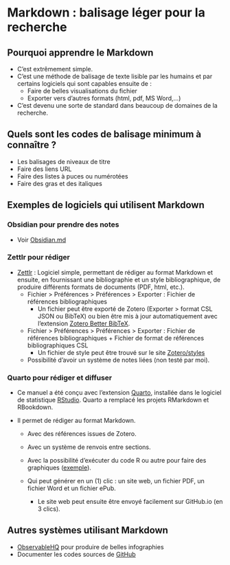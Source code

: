 # Markdown : balisage léger pour la recherche {#sec-markdown}

## Pourquoi apprendre le Markdown 

- C'est extrêmement simple.
- C'est une méthode de balisage de texte lisible par les humains et par certains logiciels qui sont capables ensuite de :
  - Faire de belles visualisations du fichier
  - Exporter vers d'autres formats (html, pdf, MS Word,...)
- C'est devenu une sorte de standard dans beaucoup de domaines de la recherche.

## Quels sont les codes de balisage minimum à connaître ?

- Les balisages de niveaux de titre
- Faire des liens URL
- Faire des listes à puces ou numérotées
- Faire des gras et des italiques


## Exemples de logiciels qui utilisent Markdown 

### Obsidian pour prendre des notes

-   Voir [Obsidian.md](#sec-obsidian)


### Zettlr pour rédiger

-   [Zettlr](https://www.zettlr.com/) : Logiciel simple, permettant de rédiger au format Markdown et ensuite, en fournissant une bibliographie et un style bibliographique, de produire différents formats de documents (PDF, html, etc.).
    - Fichier > Préférences > Préférences > Exporter : Fichier de références bibliographiques 
        - Un fichier peut être exporté de Zotero (Exporter > format CSL JSON ou BibTeX) ou bien être mis à jour automatiquement avec l'extension [Zotero Better BibTeX](https://retorque.re/zotero-better-bibtex/).
    - Fichier > Préférences > Préférences > Exporter : Fichier de références bibliographiques + Fichier de format de références bibliographiques CSL
        - Un fichier de style peut être trouvé sur le site [Zotero/styles](https://www.zotero.org/styles) 
    - Possibilité d'avoir un système de notes liées (non testé par moi).
    
    

### Quarto pour rédiger et diffuser

-   Ce manuel a été conçu avec l'extension [Quarto](https://quarto.org/), installée dans le logiciel de statistique [RStudio](https://posit.co/download/rstudio-desktop/). Quarto a remplacé les projets RMarkdown et RBookdown.

-   Il permet de rédiger au format Markdown.

    -   Avec des références issues de Zotero.

    -   Avec un système de renvois entre sections.

    -   Avec la possibilité d'exécuter du code R ou autre pour faire des graphiques ([exemple](https://pmartinolli.github.io/JDR50bibliometrie/)).

    -   Qui peut générer en un (1) clic : un site web, un fichier PDF, un fichier Word et un fichier ePub.

        -   Le site web peut ensuite être envoyé facilement sur GitHub.io (en 3 clics).


## Autres systèmes utilisant Markdown

- [ObservableHQ](https://observablehq.com/user/@pascaliensis) pour produire de belles infographies
- Documenter les codes sources de [GitHub](https://github.com/pmartinolli) 
